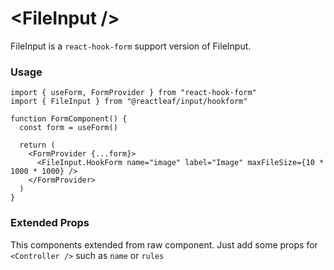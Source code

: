 
<Meta name="HookForm" of={Stories} />

# \<FileInput />

FileInput is a `react-hook-form` support version of FileInput.

<Canvas of={Stories.HookForm} />

### Usage

```tsx
import { useForm, FormProvider } from "react-hook-form"
import { FileInput } from "@reactleaf/input/hookform"

function FormComponent() {
  const form = useForm()

  return (
    <FormProvider {...form}>
      <FileInput.HookForm name="image" label="Image" maxFileSize={10 * 1000 * 1000} />
    </FormProvider>
  )
}
```

### Extended Props

This components extended from raw component. Just add some props for `<Controller />` such as `name` or `rules`

<ArgTypes of={Stories.HookForm} />
